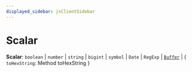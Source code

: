 ```yaml
---
displayed_sidebar: jsClientSidebar
---
```



# Scalar

 **Scalar**: `boolean` \| `number` \| `string` \| `bigint` \| `symbol` \| `Date` \| `RegExp` \| [`Buffer`](../../modules/internal.mdx#buffer) \| { `toHexString`: Method toHexString  }
